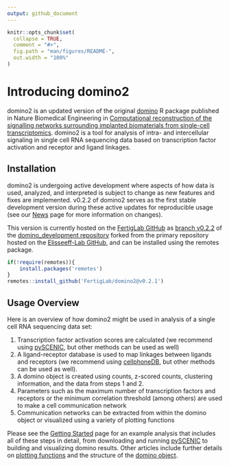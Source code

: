```yaml
---
output: github_document
---
```


<!-- index.md is generated from index.Rmd. Please edit that file -->

```r
knitr::opts_chunk$set(
  collapse = TRUE,
  comment = "#>",
  fig.path = "man/figures/README-",
  out.width = "100%"
)
```

# Introducing domino2

domino2 is an updated version of the original [domino](https://github.com/Elisseeff-Lab/domino) R package published in Nature Biomedical Engineering in [Computational reconstruction of the signalling networks surrounding implanted biomaterials from single-cell transcriptomics](https://doi.org/10.1038/s41551-021-00770-5). domino2 is a tool for analysis of intra- and intercellular signaling in single cell RNA sequencing data based on transcription factor activation and receptor and ligand linkages.

## Installation

domino2 is undergoing active development where aspects of how data is used, analyzed, and interpreted is subject to change as new features and fixes are implemented. v0.2.2 of domino2 serves as the first stable development version during these active updates for reproducible usage (see our [News](NEWS.md) page for more information on changes).

This version is currently hosted on the [FertigLab GitHub](https://github.com/FertigLab) as [branch v0.2.2](https://github.com/FertigLab/domino2/tree/v0.2.2) of the [domino_development repository](https://github.com/FertigLab/domino2) forked from the primary repository hosted on the [Elisseeff-Lab GitHub](https://github.com/Elisseeff-Lab/domino), and can be installed using the remotes package.

```r
if(!require(remotes)){
    install.packages('remotes')
}
remotes::install_github('FertigLab/domino2@v0.2.1')
```

## Usage Overview

Here is an overview of how domino2 might be used in analysis of a single cell RNA sequencing data set:

1. Transcription factor activation scores are calculated (we recommend using [pySCENIC](https://pyscenic.readthedocs.io/en/latest/), but other methods can be used as well)
2. A ligand-receptor database is used to map linkages between ligands and receptors (we recommend using [cellphoneDB](https://www.cellphonedb.org/), but other methods can be used as well).
3. A domino object is created using counts, z-scored counts, clustering information, and the data from steps 1 and 2.
4. Parameters such as the maximum number of transcription factors and receptors or the minimum correlation threshold (among others) are used to make a cell communication network
5. Communication networks can be extracted from within the domino object or visualized using a variety of plotting functions

Please see the [Getting Started](vignette("domino2")) page for an example analysis that includes all of these steps in detail, from downloading and running [pySCENIC](https://pyscenic.readthedocs.io/en/latest/) to building and visualizing domino results. Other articles include further details on [plotting functions](vignette("plotting_vignette")) and the structure of the [domino object](vignette("domino_object_vignette")).
